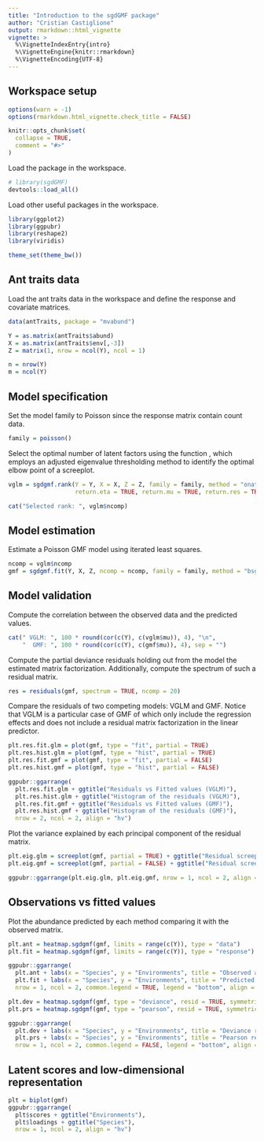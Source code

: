 ```yaml
---
title: "Introduction to the sgdGMF package"
author: "Cristian Castiglione"
output: rmarkdown::html_vignette
vignette: >
  %\VignetteIndexEntry{intro}
  %\VignetteEngine{knitr::rmarkdown}
  %\VignetteEncoding{UTF-8}
---
```


## Workspace setup

```r
options(warn = -1)
options(rmarkdown.html_vignette.check_title = FALSE)

knitr::opts_chunk$set(
  collapse = TRUE,
  comment = "#>"
)
```

Load the \code{sgdGMF} package in the workspace.

```r
# library(sgdGMF)
devtools::load_all()
```

Load other useful packages in the workspace.

```r
library(ggplot2)
library(ggpubr)
library(reshape2)
library(viridis)

theme_set(theme_bw())
```

## Ant traits data

Load the ant traits data in the workspace and define the response and covariate matrices.

```r
data(antTraits, package = "mvabund")

Y = as.matrix(antTraits$abund)
X = as.matrix(antTraits$env[,-3])
Z = matrix(1, nrow = ncol(Y), ncol = 1)

n = nrow(Y)
m = ncol(Y)
```

## Model specification

Set the model family to Poisson since the response matrix contain count data.

```r
family = poisson()
```

Select the optimal number of latent factors using the function \code{sgdgmf.rank},
which employs an adjusted eigenvalue thresholding method to identify the optimal
elbow point of a screeplot.

```r
vglm = sgdgmf.rank(Y = Y, X = X, Z = Z, family = family, method = "onatski",
                   return.eta = TRUE, return.mu = TRUE, return.res = TRUE)

cat("Selected rank: ", vglm$ncomp)
```

## Model estimation

Estimate a Poisson GMF model using iterated least squares.

```r
ncomp = vglm$ncomp
gmf = sgdgmf.fit(Y, X, Z, ncomp = ncomp, family = family, method = "bsgd")
```

## Model validation

Compute the correlation between the observed data and the predicted values.

```r
cat(" VGLM: ", 100 * round(cor(c(Y), c(vglm$mu)), 4), "\n",
    "  GMF: ", 100 * round(cor(c(Y), c(gmf$mu)), 4), sep = "")
```
Compute the partial deviance residuals holding out from the model the estimated 
matrix factorization. Additionally, compute the spectrum of such a residual matrix.

```r
res = residuals(gmf, spectrum = TRUE, ncomp = 20)
```

Compare the residuals of two competing models: VGLM and GMF.
Notice that VGLM is a particular case of GMF of which only include the regression
effects and does not include a residual matrix factorization in the linear predictor.

```r
plt.res.fit.glm = plot(gmf, type = "fit", partial = TRUE)
plt.res.hist.glm = plot(gmf, type = "hist", partial = TRUE)
plt.res.fit.gmf = plot(gmf, type = "fit", partial = FALSE)
plt.res.hist.gmf = plot(gmf, type = "hist", partial = FALSE)

ggpubr::ggarrange(
  plt.res.fit.glm + ggtitle("Residuals vs Fitted values (VGLM)"), 
  plt.res.hist.glm + ggtitle("Histogram of the residuals (VGLM)"), 
  plt.res.fit.gmf + ggtitle("Residuals vs Fitted values (GMF)"), 
  plt.res.hist.gmf + ggtitle("Histogram of the residuals (GMF)"), 
  nrow = 2, ncol = 2, align = "hv")

```

Plot the variance explained by each principal component of the residual matrix.

```r
plt.eig.glm = screeplot(gmf, partial = TRUE) + ggtitle("Residual screeplot (VGLM)")
plt.eig.gmf = screeplot(gmf, partial = FALSE) + ggtitle("Residual screeplot (GMF)")

ggpubr::ggarrange(plt.eig.glm, plt.eig.gmf, nrow = 1, ncol = 2, align = "hv")
```

## Observations vs fitted values

Plot the abundance predicted by each method comparing it with the observed matrix.

```r
plt.ant = heatmap.sgdgmf(gmf, limits = range(c(Y)), type = "data")
plt.fit = heatmap.sgdgmf(gmf, limits = range(c(Y)), type = "response")

ggpubr::ggarrange(
  plt.ant + labs(x = "Species", y = "Environments", title = "Observed abundance"), 
  plt.fit + labs(x = "Species", y = "Environments", title = "Predicted abundance"), 
  nrow = 1, ncol = 2, common.legend = TRUE, legend = "bottom", align = "hv")
```

```r
plt.dev = heatmap.sgdgmf(gmf, type = "deviance", resid = TRUE, symmetric = TRUE)
plt.prs = heatmap.sgdgmf(gmf, type = "pearson", resid = TRUE, symmetric = TRUE)

ggpubr::ggarrange(
  plt.dev + labs(x = "Species", y = "Environments", title = "Deviance residuals"), 
  plt.prs + labs(x = "Species", y = "Environments", title = "Pearson residuals"), 
  nrow = 1, ncol = 2, common.legend = FALSE, legend = "bottom", align = "hv")
```

## Latent scores and low-dimensional representation

```r
plt = biplot(gmf)
ggpubr::ggarrange(
  plt$scores + ggtitle("Environments"), 
  plt$loadings + ggtitle("Species"), 
  nrow = 1, ncol = 2, align = "hv")
```


